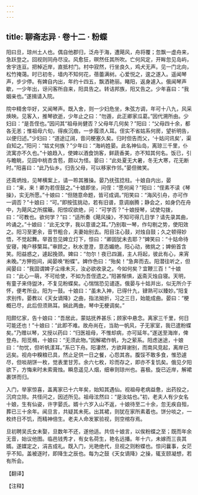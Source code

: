 ```yaml
---
---
---
```

title: 聊斋志异 · 卷十二 · 粉蝶
---

阳曰旦，琼州土人也。偶自他郡归，泛舟于海，遭飓风，舟将覆；忽飘一虚舟来，急跃登之。回视则同舟尽没。风愈狂，暝然任其所吹。亡何风定，开眸忽见岛屿，舍宇连亘。把棹近岸，直抵村门。村中寂然，行坐良久，鸡犬无声。见一门北向，松竹掩蔼。时已初冬，墙内不知何花，蓓蕾满树。心爱悦之，逡之遂入。遥闻琴声，步少停。有婢自内出，年约十四五，飘洒艳丽。睹阳，返身遽入。俄闻琴声歇，一少年出，讶问客所自来，阳具告之。转诘邦族，阳又告之。少年喜曰：“我姻亲也。”遂揖请入院。

院中精舍华好，又闻琴声。既入舍，则一少妇危坐，朱弦方调，年可十八九，风采焕映。见客入，推琴欲逝，少年止之曰：“勿遁，此正卿家瓜葛。”因代溯所由。少妇曰：“是吾侄也。”因问其“祖母尚健否？父母年几何矣？”阳曰：“父母四十余，都各无恙；惟祖母六旬，得疾沉痼，一步履须人耳。侄实不省姑系何房，望祈明告，以便归述。”少妇曰：“道途辽阔，音问梗塞久矣。归时但告而父，‘十姑问讯矣’，渠自知之。”阳问：“姑丈何族？”少年曰：“海屿姓晏。此名神仙岛，离琼三千里，仆流寓亦不久也。”十娘趋入，使婢以酒食饷客，鲜蔬香美，亦不知其何名。饭已，引与瞻眺，见园中桃杏含苞，颇以为怪。晏曰：“此处夏无大暑，冬无大寒，花无断时。”阳喜曰：“此乃仙乡。归告父母，可以移家作邻。”晏但微笑。

还斋炳烛，见琴横案上，请一聆其雅操。晏乃抚弦捻柱。十娘自内出，晏曰：“来，来！卿为若侄鼓之。”十娘即坐，问侄：“愿何闻？”阳曰：“侄素不读《琴操》，实无所愿。”十娘曰：“但随意命题，皆可成调。”阳笑曰：“海风引舟，亦可作一调否？”十娘曰：“可。”即按弦挑动，若有旧谱，意调崩腾；静会之，如身仍在舟中，为飓风之所摆簸。阳惊叹欲绝，问：“可学否？”十娘授琴，试使勾拨，曰：“可教也。欲何学？”曰：“适所奏《飓风操》，不知可得几日学？请先录其曲，吟诵之。”十娘曰：“此无文字，我以意谱之耳。”乃别取一琴，作勾剔之势，使阳效之。阳习至更余，音节粗合，夫妻始别去。阳目注心鼓，对烛自鼓；久之顿得妙悟，不觉起舞。举首忽见婢立灯下，惊曰：“卿固犹未去耶？”婢笑曰：“十姑命待安寝，掩户移檠耳。”审顾之，秋水澄澄，意态媚绝。阳心动，微挑之；婢俯首含笑。阳益惑之，遽起挽颈。婢曰：“勿尔！夜已四漏，主人将起，彼此有心，来宵未晚。”方狎抱间，闻晏唤“粉蝶”。婢作色曰：“殆矣！”急奔而去。阳潜往听之，但闻晏曰：“我固谓婢子尘缘未灭，汝必欲收录之。今如何矣？宜鞭三百！”十娘曰：“此心一萌，不可给使，不如为吾侄遗之。”阳甚惭惧，返斋灭烛自寝。天明，有童子来侍盥沐，不复见粉蝶矣。心惴惴恐见谴逐。俄晏与十姑并出，似无所介于怀，便考所业。阳为一鼓。十娘曰：“虽未入神，已得什九，肄熟可以臻妙。”阳复求别传。晏教以《天女谪降》之曲，指法拗折，习之三日，始能成曲。晏曰：“梗概已尽，此后但须熟耳。娴此两曲，琴中无梗调矣。”

阳颇忆家，告十娘曰：“吾居此，蒙姑抚养甚乐；顾家中悬念。离家三千里，何日可能还也！”十娘曰：“此即不难。故舟尚在，当助一帆风，子无家室，我已遣粉蝶矣。”乃赠以琴，又授以药曰：“归医祖母，不惟却病，亦可延年。”遂送至海岸，俾登舟。阳觅楫，十娘曰：“无须此物。”因解裙作帆，为之萦系。阳虑迷途，十娘曰：“勿忧，但听帆漾耳。”系已下舟。阳凄然，方欲拜谢别，而南风竞起，离岸已远矣。视舟中糗粮已具，然止足供一日之餐，心怨其吝。腹馁不敢多食，惟恐遽尽，但啖胡饼一枚，觉表里甘芳。余六七枚，珍而存之，即亦不复饥矣。俄见夕阳欲下，方悔来时未索膏烛。瞬息遥见人烟，细审则琼州也。喜极。旋已近岸，解裙裹饼而归。

入门，举家惊喜，盖离家已十六年矣，始知其遇仙。视祖母老病益惫，出药投之，沉疴立除。共怪问之，因述所见。祖母泫然曰：“是汝姑也。”初，老夫人有少女名十娘，生有仙姿，许字晏氏。婿十六岁入山不返，十娘待至二十余，忽无疾自殂，葬已三十余年。闻旦言，共疑其未死。出其裙，则犹在家所素着也。饼分啖之，一枚终日不饥，而精神倍生。老夫人命发冢验视，则空棺存焉。

旦初聘吴氏女未娶，旦数年不还，遂他适。共信十娘言，以俟粉蝶之至；既而年余无音，始议他图。临邑钱秀才，有女名荷生，艳名远播。年十六，未嫁而三丧其婿。遂媒定之，涓吉成礼。既入门，光艳绝代，旦视之则粉蝶也。惊问曩事，女茫乎不知。盖被逐时，即降生之辰也。每为之鼓《天女谪降》之操，辄支颐凝想，若有所会。

【翻译】

【注释】

